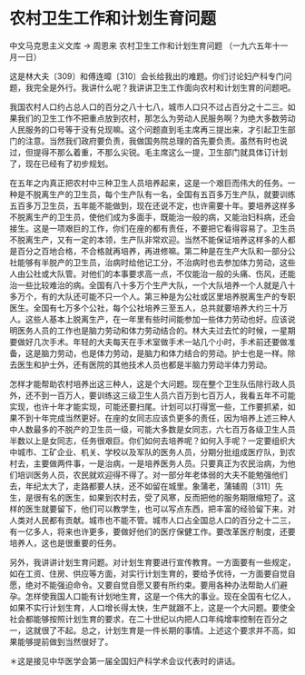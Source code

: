 # 农村卫生工作和计划生育问题

中文马克思主义文库 -> 周恩来
农村卫生工作和计划生育问题
（一九六五年十一月一日）

这是林大夫〔309〕和傅连暲〔310〕会长给我出的难题。你们讨论妇产科专门问题，我完全是外行。我讲什么呢？我讲讲卫生工作面向农村和计划生育的问题吧。

我国农村人口约占总人口的百分之八十七八，城市人口只不过占百分之十二三。如果我们的卫生工作不把重点放到农村，那怎么为劳动人民服务啊？为绝大多数劳动人民服务的口号等于没有兑现嘛。这个问题直到毛主席再三提出来，才引起卫生部门的注意。当然我们政府要负责，我做国务院总理的首先要负责。虽然有时也说过，但提得不那么着重，不那么尖锐。毛主席这么一提，卫生部门就具体订计划了，现在已经有了初步规划。

在五年之内真正把农村中三种卫生人员培养起来，这是一个艰巨而伟大的任务。一种是不脱离生产的卫生员，每个生产队有一名，全国有五百多万生产队，就要训练五百多万卫生员，五年能不能做到，现在还说不定，也许需要十年。要培养这样多不脱离生产的卫生员，使他们成为多面手，既能治一般的病，又能治妇科病，还会接生。这是一项艰巨的工作，你们在座的都有责任，不要把它看得容易了。卫生员不脱离生产，又有一定的本领，生产队非常欢迎。当然不能保证培养这样多的人都是百分之百地合格，不合格就再培养，再进修嘛。第二种是在生产大队和一部分公社能够有半脱产的卫生员，治病时给他记工分，不治病时也去参加体力劳动，这些人由公社或大队管。对他们的本事要求高一点，不仅能治一般的头痛、伤风，还能治一些比较难治的病。全国有八十多万个生产大队，一个大队培养一个人就是八十多万个，有的大队还可能不只一个人。第三种是为公社或区里培养脱离生产的专职医生。全国有七万多个公社，每个公社培养三至五人，总共就要培养大约三十万人。这些人基本上脱离生产，在一年里有些时间能参加一些体力劳动也好。应该说明医务人员的工作也是脑力劳动和体力劳动结合的。林大夫过去忙的时候，一星期要做好几次手术。年轻的大夫每天在手术室做手术一站几个小时，手术前还要做准备，这是脑力劳动，也是体力劳动，是脑力和体力结合的劳动。护士也是一样。除去医生和护士外，还有医院的其他技术人员也都是半脑力劳动半体力劳动。

怎样才能帮助农村培养出这三种人，这是个大问题。现在整个卫生队伍除行政人员外，还不到一百万人，要训练这三级卫生人员六百万到七百万人，我看五年不可能实现，也许十年才能实现，可能还要扫尾。计划可以打得宽一些，工作要抓紧，如果不到十年完成当然更好。在座的女同志应该负更多的责任，因为培养上述三种人中人数最多的不脱产的卫生员一级，可能大多数是女同志，六七百万各级卫生人员半数以上是女同志，任务很艰巨。你们如何去培养呢？如何入手呢？一定要组织大中城市、工矿企业、机关、学校以及军队的医务人员，分期分批组成医疗队，到农村去，主要做两件事，一是治病，一是培养医务人员。只要真正为农民治病，为他们培训医务人员，农民就欢迎得不得了。对一部分年老体弱的大夫不能勉强他们去，年纪太大了，走路都要人扶，还不如留在城里。象蒲老，蒲辅周〔311〕先生，是很有名的医生，如果到农村去，受了风寒，反而把他的服务期限缩短了。这样的医生就要留下，他们可以教学生，也可以写点东西，把丰富的经验留下来，对人类对人民都有贡献。城市也不能不管。城市人口占全国总人口的百分之十二三，有一亿多人，将来也许更多，要做好他们的医疗保健工作。要改革医疗制度，还要培养人，这也是很重要的任务。

另外，我讲讲计划生育问题。对计划生育要进行宣传教育。一方面要有一些规定，如在工资、住房、供应等方面，对实行计划生育的，要给予优待，一方面要自觉自愿，绝对不能强迫命令。又要自觉自愿又要有所约束。要用各种办法帮助人们避孕。怎样使我国人口能有计划地生育，这是一个伟大的事业。现在全国有七亿人，如果不实行计划生育，人口增长得太快，生产就跟不上，这是一个大问题。要使全社会都能够按照计划生育的要求，在二十世纪以内把人口年纯增率控制在百分之一，这就很了不起。总之，计划生育是一件长期的事情。上述这个要求并不高，如果能够提前做到当然很好了。

＊这是接见中华医学会第一届全国妇产科学术会议代表时的讲话。

